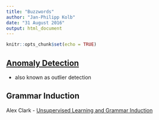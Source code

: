 ```yaml
---
title: "Buzzwords"
author: "Jan-Philipp Kolb"
date: "31 August 2016"
output: html_document
---
```


```r
knitr::opts_chunk$set(echo = TRUE)
```

## [Anomaly Detection](https://www.r-bloggers.com/anomaly-detection-in-r/)

- also known as outlier detection

## Grammar Induction

Alex Clark - [Unsupervised Learning and Grammar
Induction](http://www.dcs.kcl.ac.uk/staff/lappin/papers/clark-lappin_handbook_chapter.pdf)